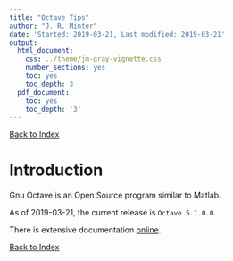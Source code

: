 ```yaml
---
title: "Octave Tips"
author: "J. R. Minter"
date: 'Started: 2019-03-21, Last modified: 2019-03-21'
output:
  html_document:
    css: ../theme/jm-gray-vignette.css
    number_sections: yes
    toc: yes
    toc_depth: 3
  pdf_document:
    toc: yes
    toc_depth: '3'
---
```


[Back to Index](../README.html)

# Introduction

Gnu Octave is an Open Source program similar to Matlab.

As of 2019-03-21, the current release is `Octave 5.1.0.0`.

There is extensive documentation
[online](https://octave.org/doc/interpreter/index.html#SEC_Contents).




[Back to Index](../README.html)